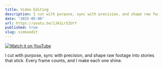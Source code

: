 ```yaml
---
title: Video Editing
description: I cut with purpose, sync with precision, and shape raw footage into stories that stick. Every frame counts, and I make each one shine.
date: "2025-05-06"
url: https://youtu.be/1JA1LrS2UrY
published: true
slug: videoedit
---
```


[![Watch it on YouTube](https://img.youtube.com/vi/1JA1LrS2UrY/0.jpg)](https://youtu.be/1JA1LrS2UrY)

I cut with purpose, sync with precision, and shape raw footage into stories that stick. Every frame counts, and I make each one shine.

